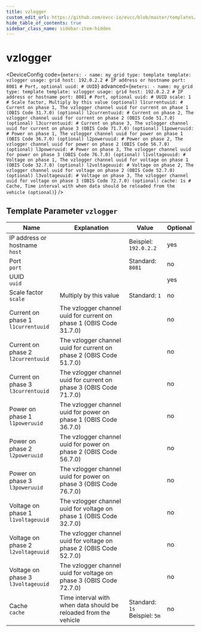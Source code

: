 ```yaml
---
title: vzlogger
custom_edit_url: https://github.com/evcc-io/evcc/blob/master/templates/definition/meter/vzlogger.yaml
hide_table_of_contents: true
sidebar_class_name: sidebar-item-hidden
---
```



# vzlogger

<div className="device-detail-container">
  <div className="device-detail-content">
    <DeviceFeatures features="" />

<DeviceConfig code={`meters:
    - name: my_grid
      type: template
      template: vzlogger
      usage: grid
      host: 192.0.2.2 # IP address or hostname
      port: 8081 # Port, optional
      uuid: # UUID`} advanced={`meters:
    - name: my_grid
      type: template
      template: vzlogger
      usage: grid
      host: 192.0.2.2 # IP address or hostname
      port: 8081 # Port, optional
      uuid: # UUID
      scale: 1 # Scale factor, Multiply by this value (optional)
      l1currentuuid: # Current on phase 1, The vzlogger channel uuid for current on phase 1 (OBIS Code 31.7.0) (optional)
      l2currentuuid: # Current on phase 2, The vzlogger channel uuid for current on phase 2 (OBIS Code 51.7.0) (optional)
      l3currentuuid: # Current on phase 3, The vzlogger channel uuid for current on phase 3 (OBIS Code 71.7.0) (optional)
      l1poweruuid: # Power on phase 1, The vzlogger channel uuid for power on phase 1 (OBIS Code 36.7.0) (optional)
      l2poweruuid: # Power on phase 2, The vzlogger channel uuid for power on phase 2 (OBIS Code 56.7.0) (optional)
      l3poweruuid: # Power on phase 3, The vzlogger channel uuid for power on phase 3 (OBIS Code 76.7.0) (optional)
      l1voltageuuid: # Voltage on phase 1, The vzlogger channel uuid for voltage on phase 1 (OBIS Code 32.7.0) (optional)
      l2voltageuuid: # Voltage on phase 2, The vzlogger channel uuid for voltage on phase 2 (OBIS Code 52.7.0) (optional)
      l3voltageuuid: # Voltage on phase 3, The vzlogger channel uuid for voltage on phase 3 (OBIS Code 72.7.0) (optional)
      cache: 1s # Cache, Time interval with when data should be reloaded from the vehicle (optional)`} />
  </div>
  <div className="device-detail-icon">
    <evcc-icon
      type="meter"
      name="vzlogger"
      size="400px"
      alt="vzlogger"
      className="device-detail-icon-img"
    ></evcc-icon>
  </div>
</div>

## Template Parameter `vzlogger`

| Name | Explanation | Value | Optional |
|-----------|-------------|-------|----------|
| IP address or hostname<br/>`host` |  | Beispiel: `192.0.2.2` | yes |
| Port<br/>`port` |  | Standard: `8081` | no |
| UUID<br/>`uuid` |  |  | yes |
| Scale factor<br/>`scale` | Multiply by this value | Standard: `1` | no |
| Current on phase 1<br/>`l1currentuuid` | The vzlogger channel uuid for current on phase 1 (OBIS Code 31.7.0) |  | no |
| Current on phase 2<br/>`l2currentuuid` | The vzlogger channel uuid for current on phase 2 (OBIS Code 51.7.0) |  | no |
| Current on phase 3<br/>`l3currentuuid` | The vzlogger channel uuid for current on phase 3 (OBIS Code 71.7.0) |  | no |
| Power on phase 1<br/>`l1poweruuid` | The vzlogger channel uuid for power on phase 1 (OBIS Code 36.7.0) |  | no |
| Power on phase 2<br/>`l2poweruuid` | The vzlogger channel uuid for power on phase 2 (OBIS Code 56.7.0) |  | no |
| Power on phase 3<br/>`l3poweruuid` | The vzlogger channel uuid for power on phase 3 (OBIS Code 76.7.0) |  | no |
| Voltage on phase 1<br/>`l1voltageuuid` | The vzlogger channel uuid for voltage on phase 1 (OBIS Code 32.7.0) |  | no |
| Voltage on phase 2<br/>`l2voltageuuid` | The vzlogger channel uuid for voltage on phase 2 (OBIS Code 52.7.0) |  | no |
| Voltage on phase 3<br/>`l3voltageuuid` | The vzlogger channel uuid for voltage on phase 3 (OBIS Code 72.7.0) |  | no |
| Cache<br/>`cache` | Time interval with when data should be reloaded from the vehicle | Standard: `1s`<br/>Beispiel: `5m` | no |

